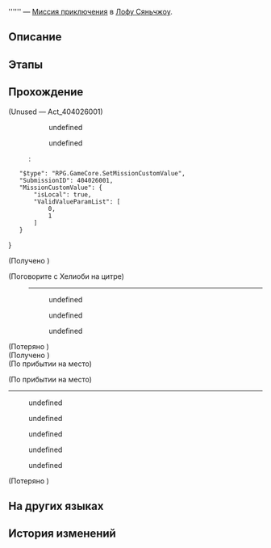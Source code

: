 {{Дополнить|Диалоги.}}
{{Миссия Инфобокс
|id              = 4040260
|Название        = 
|Изображение     = Миссия Освоения .png
|Тип             = Миссия приключения
|События         = 
|Глава           = 
|Условия         = Завершена [[Продолжение Освоения]] ''[[Прогулка по саду и прерванный сон]]''
|Персонажи       = Гунъюй; Первопроходец; Хелиоби на цитре
|СтартЛокация    = Сад безмятежности
|Мир             = Лофу Сяньчжоу
|Локации         = Сад безмятежности
|Предыдущая      = 
|Следующая       = 
|Награды         = Конденсированный эфир*2; Strale*10; Кредиты*6 000
}}
'''''' — [[Миссия приключения]] в [[Лофу Сяньчжоу]].

==Описание==
{{Описание|<!--официальное описание из Перекрёстка судеб-->}}

==Этапы==


==Прохождение==
{{Дополнить}}

;(Unused &mdash; Act_404026001)
<!--Unknown TalkSentence: 414260001-->
:<!--Unknown TalkSentence: 414260002-->
::{{Диалог|Стрелка}} undefined
::<!--Unknown TalkSentence: 414260004-->
::<!--Unknown TalkSentence: 414260008-->
::<!--Unknown TalkSentence: 414260009-->
::<!--Unknown TalkSentence: 414260010-->
::<!--Unknown TalkSentence: 414260011-->
::<!--Unknown TalkSentence: 414260012-->
::<!--Unknown TalkSentence: 414260013-->
::{{Диалог|Выход}} undefined
::<pre>{
	"$type": "RPG.GameCore.SetMissionCustomValue",
	"SubmissionID": 404026001,
	"MissionCustomValue": {
		"isLocal": true,
		"ValidValueParamList": [
			0,
			1
		]
	}
}</pre>
::<!--Unknown TalkSentence: 414260006-->
::<!--Unknown TalkSentence: 414260007-->
:;(If {{F|MissionCV-4040260-undefined}} is equal to 1)

;(Получено {{Item|Запись цитры|20|x=1|text=Запись цитры}})

;(Поговорите с Хелиоби на цитре)
:----
:<!--Unknown TalkSentence: 414260019-->
::{{Диалог|Стрелка}} undefined
::{{Диалог|Стрелка}} undefined
:<!--Unknown TalkSentence: 414260021-->
:<!--Unknown TalkSentence: 414260024-->
::{{Диалог|Стрелка}} undefined
:<!--Unknown TalkSentence: 414260026-->
:<!--Unknown TalkSentence: 414260027-->
:<!--Unknown TalkSentence: 414260028-->
<!--Unknown TalkSentence: 414260043-->
:<!--Unknown TalkSentence: 414260044-->

;(Потеряно {{Item|Запись цитры|20|x=1|text=Запись цитры}})
;(Получено {{Item|Новая запись цитры|20|x=1|text=Новая запись цитры}})
;(По прибытии на место)

;(По прибытии на место)
----
:{{Диалог|Стрелка}} undefined
<!--Unknown TalkSentence: 414260053-->
<!--Unknown TalkSentence: 414260055-->
:{{Диалог|Стрелка}} undefined
:{{Диалог|Стрелка}} undefined
:{{Диалог|Стрелка}} undefined
:{{Диалог|Стрелка}} undefined

;(Потеряно {{Item|Новая запись цитры|20|x=1|text=Новая запись цитры}})
{{Диалог Конец}}

==На других языках==
{{На других языках
|en   = 
|zhs  = 
|zht  = 
|ja   = 
|ko   = 
|es   = 
|fr   = 
|ru   = 
|th   = 
|vi   = 
|de   = 
|id   = 
|pt   = 
}}

==История изменений==
{{История изменений|2.7}}
